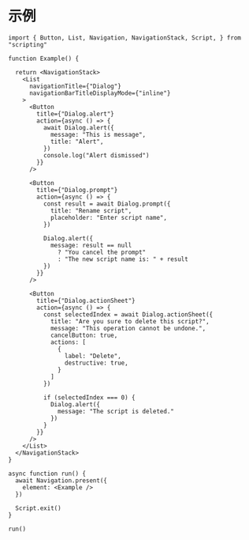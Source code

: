 # 示例

```tsx
import { Button, List, Navigation, NavigationStack, Script, } from "scripting"

function Example() {

  return <NavigationStack>
    <List
      navigationTitle={"Dialog"}
      navigationBarTitleDisplayMode={"inline"}
    >
      <Button
        title={"Dialog.alert"}
        action={async () => {
          await Dialog.alert({
            message: "This is message",
            title: "Alert",
          })
          console.log("Alert dismissed")
        }}
      />

      <Button
        title={"Dialog.prompt"}
        action={async () => {
          const result = await Dialog.prompt({
            title: "Rename script",
            placeholder: "Enter script name",
          })

          Dialog.alert({
            message: result == null
              ? "You cancel the prompt"
              : "The new script name is: " + result
          })
        }}
      />

      <Button
        title={"Dialog.actionSheet"}
        action={async () => {
          const selectedIndex = await Dialog.actionSheet({
            title: "Are you sure to delete this script?",
            message: "This operation cannot be undone.",
            cancelButton: true,
            actions: [
              {
                label: "Delete",
                destructive: true,
              }
            ]
          })

          if (selectedIndex === 0) {
            Dialog.alert({
              message: "The script is deleted."
            })
          }
        }}
      />
    </List>
  </NavigationStack>
}

async function run() {
  await Navigation.present({
    element: <Example />
  })

  Script.exit()
}

run()
```